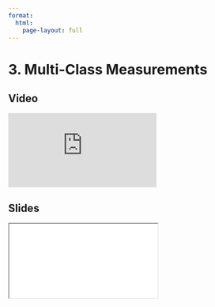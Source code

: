 ```yaml
---
format:
  html:
    page-layout: full
---
```


# 3. Multi-Class Measurements

::: {.panel-tabset .nav-pills}

## Video

<iframe
    class="video"
    src="https://www.youtube.com/embed/lEcJULloczk?start=5828&end=6137&rel=0" 
    title="Module 7 Video - Multi-Class Measurements"
    frameborder="0"
    allow="accelerometer; autoplay; clipboard-write; encrypted-media; gyroscope; picture-in-picture"
    allowfullscreen
></iframe>

## Slides

<iframe
    class="slide-deck"
    src="slides/module7_09.html"
></iframe>

:::
